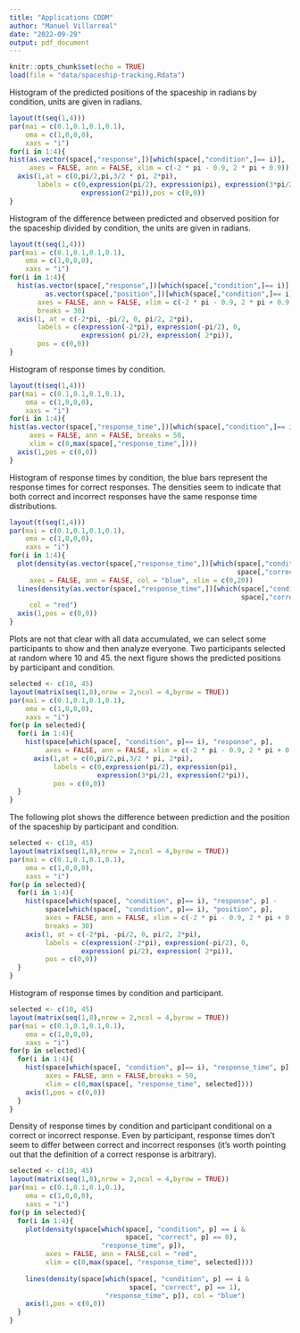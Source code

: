 ```yaml
---
title: "Applications CDDM"
author: "Manuel Villarreal"
date: "2022-09-29"
output: pdf_document
---
```


```r
knitr::opts_chunk$set(echo = TRUE)
load(file = "data/spaceship-tracking.Rdata")
```

Histogram of the predicted positions of the spaceship in radians by condition, units are given in radians.

```r
layout(t(seq(1,4)))
par(mai = c(0.1,0.1,0.1,0.1),
    oma = c(1,0,0,0),
    xaxs = "i")
for(i in 1:4){
hist(as.vector(space[,"response",])[which(space[,"condition",]== i)],
     axes = FALSE, ann = FALSE, xlim = c(-2 * pi - 0.9, 2 * pi + 0.9))
  axis(1,at = c(0,pi/2,pi,3/2 * pi, 2*pi), 
       labels = c(0,expression(pi/2), expression(pi), expression(3*pi/2), 
                  expression(2*pi)),pos = c(0,0))
}
```

Histogram of the difference between predicted and observed position for the spaceship divided by condition, the units are given in radians.

```r
layout(t(seq(1,4)))
par(mai = c(0.1,0.1,0.1,0.1),
    oma = c(1,0,0,0),
    xaxs = "i")
for(i in 1:4){
  hist(as.vector(space[,"response",])[which(space[,"condition",]== i)] -
         as.vector(space[,"position",])[which(space[,"condition",]== i)],
       axes = FALSE, ann = FALSE, xlim = c(-2 * pi - 0.9, 2 * pi + 0.9),
       breaks = 30)
  axis(1, at = c(-2*pi, -pi/2, 0, pi/2, 2*pi), 
       labels = c(expression(-2*pi), expression(-pi/2), 0, 
                  expression( pi/2), expression( 2*pi)),
       pos = c(0,0))
} 

```

Histogram of response times by condition.

```r
layout(t(seq(1,4)))
par(mai = c(0.1,0.1,0.1,0.1),
    oma = c(1,0,0,0),
    xaxs = "i")
for(i in 1:4){
hist(as.vector(space[,"response_time",])[which(space[,"condition",]== i)],
     axes = FALSE, ann = FALSE, breaks = 50, 
     xlim = c(0,max(space[,"response_time",])))
  axis(1,pos = c(0,0))
}

```

Histogram of response times by condition, the blue bars represent the response times for correct responses. The densities seem to indicate that both correct and incorrect responses have the same response time distributions.

```r
layout(t(seq(1,4)))
par(mai = c(0.1,0.1,0.1,0.1),
    oma = c(1,0,0,0),
    xaxs = "i")
for(i in 1:4){
  plot(density(as.vector(space[,"response_time",])[which(space[,"condition",]== i &
                                                         space[,"correct",] == 1)]),
     axes = FALSE, ann = FALSE, col = "blue", xlim = c(0,20))
  lines(density(as.vector(space[,"response_time",])[which(space[,"condition",] == i &
                                                          space[,"correct",] == 0)]),
     col = "red")
  axis(1,pos = c(0,0))
}

```

Plots are not that clear with all data accumulated, we can select some participants
to show and then analyze everyone. Two participants selected at random where 10 and 45.
the next figure shows the predicted positions by participant and condition.

```r
selected <- c(10, 45)
layout(matrix(seq(1,8),nrow = 2,ncol = 4,byrow = TRUE))
par(mai = c(0.1,0.1,0.1,0.1),
    oma = c(1,0,0,0),
    xaxs = "i")
for(p in selected){
  for(i in 1:4){
    hist(space[which(space[, "condition", p]== i), "response", p],
         axes = FALSE, ann = FALSE, xlim = c(-2 * pi - 0.9, 2 * pi + 0.9))
      axis(1,at = c(0,pi/2,pi,3/2 * pi, 2*pi), 
           labels = c(0,expression(pi/2), expression(pi), 
                      expression(3*pi/2), expression(2*pi)),
           pos = c(0,0))
  }
}
```

The following plot shows the difference between prediction and the position of the spaceship by participant and condition.

```r
selected <- c(10, 45)
layout(matrix(seq(1,8),nrow = 2,ncol = 4,byrow = TRUE))
par(mai = c(0.1,0.1,0.1,0.1),
    oma = c(1,0,0,0),
    xaxs = "i")
for(p in selected){
  for(i in 1:4){
    hist(space[which(space[, "condition", p]== i), "response", p] -
         space[which(space[, "condition", p]== i), "position", p],
         axes = FALSE, ann = FALSE, xlim = c(-2 * pi - 0.9, 2 * pi + 0.9),
         breaks = 30)
    axis(1, at = c(-2*pi, -pi/2, 0, pi/2, 2*pi), 
         labels = c(expression(-2*pi), expression(-pi/2), 0, 
                  expression( pi/2), expression( 2*pi)),
         pos = c(0,0))
  }
}
```

Histogram of response times by condition and participant.

```r
selected <- c(10, 45)
layout(matrix(seq(1,8),nrow = 2,ncol = 4,byrow = TRUE))
par(mai = c(0.1,0.1,0.1,0.1),
    oma = c(1,0,0,0),
    xaxs = "i")
for(p in selected){
  for(i in 1:4){
    hist(space[which(space[, "condition", p]== i), "response_time", p],
         axes = FALSE, ann = FALSE,breaks = 50, 
         xlim = c(0,max(space[, "response_time", selected])))
    axis(1,pos = c(0,0))
  }
}
```

Density of response times by condition and participant conditional on a correct or 
incorrect response. Even by participant, response times don't seem to differ between
correct and incorrect responses (it's worth pointing out that the definition of 
a correct response is arbitrary).

```r
selected <- c(10, 45)
layout(matrix(seq(1,8),nrow = 2,ncol = 4,byrow = TRUE))
par(mai = c(0.1,0.1,0.1,0.1),
    oma = c(1,0,0,0),
    xaxs = "i")
for(p in selected){
  for(i in 1:4){
    plot(density(space[which(space[, "condition", p] == i & 
                             space[, "correct", p] == 0), 
                       "response_time", p]),
         axes = FALSE, ann = FALSE,col = "red",
         xlim = c(0,max(space[, "response_time", selected])))
    
    lines(density(space[which(space[, "condition", p] == i & 
                              space[, "correct", p] == 1), 
                        "response_time", p]), col = "blue")
    axis(1,pos = c(0,0))
  }
}
```
